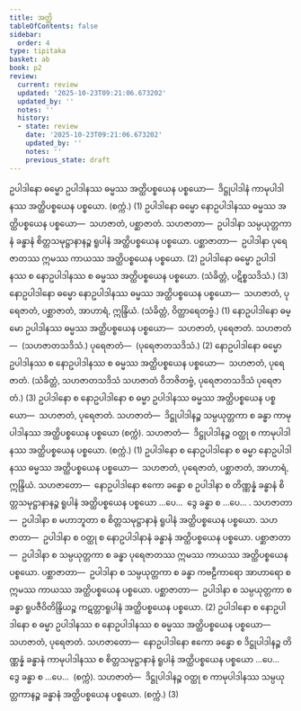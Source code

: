 ```yaml
---
title: အတ္ထိ
tableOfContents: false
sidebar:
  order: 4
type: tipitaka
basket: ab
book: p2
review:
  current: review
  updated: '2025-10-23T09:21:06.673202'
  updated_by: ''
  notes: ''
  history:
  - state: review
    date: '2025-10-23T09:21:06.673202'
    updated_by: ''
    notes: ''
    previous_state: draft
---
```



<ReviewStatus review={frontmatter.review} showDetails={true} />

<HypothesisAnnotation frontmatter={frontmatter} />

<DynamicBreadcrumb />

<Division number="34" book="p2" e="ch" v="38" p="347">

<Paragraph number="3611" book="p2">
ဥပါဒါနော ဓမ္မော ဥပါဒါနဿ ဓမ္မဿ အတ္ထိပစ္စယေန ပစ္စယော—  ဒိဋ္ဌုပါဒါနံ ကာမုပါဒါနဿ အတ္ထိပစ္စယေန ပစ္စယော. (စက္ကံ.) (1)
</Paragraph>

<Paragraph number="3612" book="p2">
ဥပါဒါနော ဓမ္မော နောဥပါဒါနဿ ဓမ္မဿ အတ္ထိပစ္စယေန ပစ္စယော—  သဟဇာတံ, ပစ္ဆာဇာတံ. <Emphasis>သဟဇာတာ</Emphasis>—  ဥပါဒါနာ သမ္ပယုတ္တကာနံ ခန္ဓာနံ စိတ္တသမုဋ္ဌာနာနဉ္စ ရူပါနံ အတ္ထိပစ္စယေန ပစ္စယော. <Emphasis>ပစ္ဆာဇာတာ</Emphasis>—  ဥပါဒါနာ ပုရေဇာတဿ ဣမဿ ကာယဿ အတ္ထိပစ္စယေန ပစ္စယော. (2)
</Paragraph>

<Paragraph number="3613" book="p2">
ဥပါဒါနော ဓမ္မော ဥပါဒါနဿ စ နောဥပါဒါနဿ စ ဓမ္မဿ အတ္ထိပစ္စယေန ပစ္စယော. (သံခိတ္တံ, ပဋိစ္စသဒိသံ.) (3)
</Paragraph>

</Division>
<Division number="35" book="p2" e="ch" v="38" p="348">

<Paragraph number="3614" book="p2">
နောဥပါဒါနော ဓမ္မော နောဥပါဒါနဿ ဓမ္မဿ အတ္ထိပစ္စယေန ပစ္စယော—  သဟဇာတံ, ပုရေဇာတံ, ပစ္ဆာဇာတံ, အာဟာရံ, ဣန္ဒြိယံ. (သံခိတ္တံ, ဝိတ္ထာရေတဗ္ဗံ.) (1)
</Paragraph>

<Paragraph number="3615" book="p2">
နောဥပါဒါနော ဓမ္မော ဥပါဒါနဿ ဓမ္မဿ အတ္ထိပစ္စယေန ပစ္စယော—  သဟဇာတံ, ပုရေဇာတံ. <Emphasis>သဟဇာတံ</Emphasis>—  (သဟဇာတသဒိသံ.) <Emphasis>ပုရေဇာတံ</Emphasis>—  (ပုရေဇာတသဒိသံ.) (2)
</Paragraph>

<Paragraph number="3616" book="p2">
နောဥပါဒါနော ဓမ္မော ဥပါဒါနဿ စ နောဥပါဒါနဿ စ ဓမ္မဿ အတ္ထိပစ္စယေန ပစ္စယော—  သဟဇာတံ, ပုရေဇာတံ. (သံခိတ္တံ, သဟဇာတသဒိသံ သဟဇာတံ ဝိဘဇိတဗ္ဗံ, ပုရေဇာတသဒိသံ ပုရေဇာတံ.) (3)
</Paragraph>

</Division>
<Division number="36" book="p2" e="ch" v="38" p="348">

<Paragraph number="3617" book="p2">
ဥပါဒါနော စ နောဥပါဒါနော စ ဓမ္မာ ဥပါဒါနဿ ဓမ္မဿ အတ္ထိပစ္စယေန ပစ္စယော—  သဟဇာတံ, ပုရေဇာတံ. <Emphasis>သဟဇာတံ</Emphasis>—  ဒိဋ္ဌုပါဒါနဉ္စ သမ္ပယုတ္တကာ စ ခန္ဓာ ကာမုပါဒါနဿ အတ္ထိပစ္စယေန ပစ္စယော (စက္ကံ). <Emphasis>သဟဇာတံ</Emphasis>—  ဒိဋ္ဌုပါဒါနဉ္စ ဝတ္ထု စ ကာမုပါဒါနဿ အတ္ထိပစ္စယေန ပစ္စယော. (စက္ကံ.) (1)
</Paragraph>

<Paragraph number="3618" book="p2">
ဥပါဒါနော စ နောဥပါဒါနော စ ဓမ္မာ နောဥပါဒါနဿ ဓမ္မဿ အတ္ထိပစ္စယေန ပစ္စယော—  သဟဇာတံ, ပုရေဇာတံ, ပစ္ဆာဇာတံ, အာဟာရံ, ဣန္ဒြိယံ. <Emphasis>သဟဇာတော</Emphasis>—  နောဥပါဒါနော ဧကော ခန္ဓော စ ဥပါဒါနာ စ တိဏ္ဏန္နံ ခန္ဓာနံ စိတ္တသမုဋ္ဌာနာနဉ္စ ရူပါနံ အတ္ထိပစ္စယေန ပစ္စယော …ပေ…  ဒွေ ခန္ဓာ စ …ပေ… . <Emphasis>သဟဇာတာ</Emphasis>—  ဥပါဒါနာ စ မဟာဘူတာ စ စိတ္တသမုဋ္ဌာနာနံ ရူပါနံ အတ္ထိပစ္စယေန ပစ္စယော. <Emphasis>သဟဇာတာ</Emphasis>—  ဥပါဒါနာ စ ဝတ္ထု စ နောဥပါဒါနာနံ ခန္ဓာနံ အတ္ထိပစ္စယေန ပစ္စယော. <Emphasis>ပစ္ဆာဇာတာ</Emphasis>—  ဥပါဒါနာ စ သမ္ပယုတ္တကာ စ ခန္ဓာ ပုရေဇာတဿ ဣမဿ ကာယဿ အတ္ထိပစ္စယေန ပစ္စယော. <Emphasis>ပစ္ဆာဇာတာ</Emphasis>—  ဥပါဒါနာ စ သမ္ပယုတ္တကာ စ ခန္ဓာ ကဗဠီကာရော အာဟာရော စ ဣမဿ ကာယဿ အတ္ထိပစ္စယေန ပစ္စယော. <Emphasis>ပစ္ဆာဇာတာ</Emphasis>—  ဥပါဒါနာ စ သမ္ပယုတ္တကာ စ ခန္ဓာ ရူပဇီဝိတိန္ဒြိယဉ္စ ကဋတ္တာရူပါနံ အတ္ထိပစ္စယေန ပစ္စယော. (2)
</Paragraph>

<Paragraph number="3619" book="p2">
ဥပါဒါနော စ နောဥပါဒါနော စ ဓမ္မာ ဥပါဒါနဿ စ နောဥပါဒါနဿ စ ဓမ္မဿ အတ္ထိပစ္စယေန ပစ္စယော—  သဟဇာတံ, ပုရေဇာတံ. <Emphasis>သဟဇာတော</Emphasis>—  နောဥပါဒါနော ဧကော ခန္ဓော စ ဒိဋ္ဌုပါဒါနဉ္စ တိဏ္ဏန္နံ ခန္ဓာနံ ကာမုပါဒါနဿ စ စိတ္တသမုဋ္ဌာနာနံ ရူပါနံ အတ္ထိပစ္စယေန ပစ္စယော …ပေ…  ဒွေ ခန္ဓာ စ …ပေ…  (စက္ကံ). <Emphasis>သဟဇာတံ</Emphasis>—  ဒိဋ္ဌုပါဒါနဉ္စ ဝတ္ထု စ ကာမုပါဒါနဿ သမ္ပယုတ္တကာနဉ္စ ခန္ဓာနံ အတ္ထိပစ္စယေန ပစ္စယော. (စက္ကံ.) (3)
</Paragraph>
</Division>